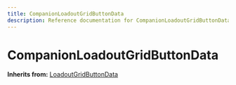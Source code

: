 ```yaml
---
title: CompanionLoadoutGridButtonData
description: Reference documentation for CompanionLoadoutGridButtonData meta class
---
```



# CompanionLoadoutGridButtonData

**Inherits from:** [LoadoutGridButtonData](/classes/loadoutgridbuttondata)

<ClassDetails file="/db/classes/CompanionLoadoutGridButtonData.53d6427ba71e.json" />
